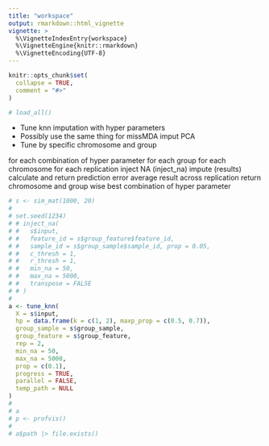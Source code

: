 ```yaml
---
title: "workspace"
output: rmarkdown::html_vignette
vignette: >
  %\VignetteIndexEntry{workspace}
  %\VignetteEngine{knitr::rmarkdown}
  %\VignetteEncoding{UTF-8}
---
```


```r
knitr::opts_chunk$set(
  collapse = TRUE,
  comment = "#>"
)
```

```r
# load_all()
```

* Tune knn imputation with hyper parameters
* Possibly use the same thing for missMDA imput PCA
* Tune by specific chromosome and group

for each combination of hyper parameter
  for each group
    for each chromosome
      for each replication
        inject NA (inject_na)
        impute (results)
        calculate and return prediction error 
      average result across replication
      return chromosome and group wise best combination of hyper parameter

```r
# s <- sim_mat(1000, 20)
# 
# set.seed(1234)
# # inject_na(
# #   s$input,
# #   feature_id = s$group_feature$feature_id,
# #   sample_id = s$group_sample$sample_id, prop = 0.05,
# #   c_thresh = 1,
# #   r_thresh = 1,
# #   min_na = 50,
# #   max_na = 5000,
# #   transpose = FALSE
# # )
# 
a <- tune_knn(
  X = s$input,
  hp = data.frame(k = c(1, 2), maxp_prop = c(0.5, 0.7)),
  group_sample = s$group_sample,
  group_feature = s$group_feature,
  rep = 2,
  min_na = 50,
  max_na = 5000,
  prop = c(0.1),
  progress = TRUE,
  parallel = FALSE,
  temp_path = NULL
)
# 
# a
# p <- profvis()
# 
# a$path |> file.exists()
```


